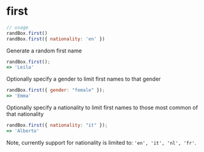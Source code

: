# first

```js
// usage
randBox.first()
randBox.first({ nationality: 'en' })
```

Generate a random first name

```js
randBox.first();
=> 'Leila'
```

Optionally specify a gender to limit first names to that gender

```js
randBox.first({ gender: "female" });
=> 'Emma'
```

Optionally specify a nationality to limit first names to those most common of that nationality

```js
randBox.first({ nationality: "it" });
=> 'Alberto'
```

Note, currently support for nationality is limited to: `'en', 'it', 'nl', 'fr'`.

